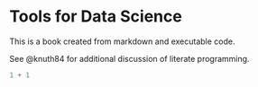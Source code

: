 # Tools for Data Science

This is a book created from markdown and executable code.

See @knuth84 for additional discussion of literate programming.

```r
1 + 1
```
